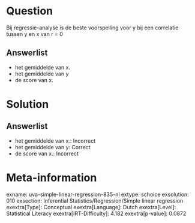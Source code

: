 Question
========

Bij regressie-analyse is de beste voorspelling voor y bij een correlatie
tussen y en x van r = 0

Answerlist
----------

* het gemiddelde van x.
* het gemiddelde van y
* de score van x.

Solution
========

Answerlist
----------

* het gemiddelde van x.: Incorrect
* het gemiddelde van y: Correct
* de score van x.: Incorrect

Meta-information
================
exname: uva-simple-linear-regression-835-nl
extype: schoice
exsolution: 010
exsection: Inferential Statistics/Regression/Simple linear regression
exextra[Type]: Conceptual
exextra[Language]: Dutch
exextra[Level]: Statistical Literacy
exextra[IRT-Difficulty]: 4.182
exextra[p-value]: 0.0872
